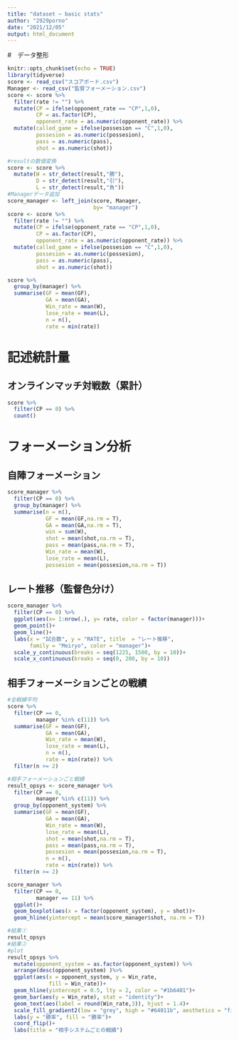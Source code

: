 ```yaml
---
title: "dataset ~ basic stats"
author: "2929porno"
date: "2021/12/05"
output: html_document
---
```

#　データ整形
```r
knitr::opts_chunk$set(echo = TRUE)
library(tidyverse)
score <- read_csv("スコアボード.csv")
Manager <- read_csv("監督フォーメーション.csv")
score <- score %>%
  filter(rate != "") %>%   
  mutate(CP = ifelse(opponent_rate == "CP",1,0),　　　
         CP = as.factor(CP),
         opponent_rate = as.numeric(opponent_rate)) %>%
  mutate(called_game = ifelse(possesion == "C",1,0),
         possesion = as.numeric(possesion),
         pass = as.numeric(pass),
         shot = as.numeric(shot))

#resultの数値変換
score <- score %>% 
  mutate(W = str_detect(result,"勝"),
         D = str_detect(result,"引"),
         L = str_detect(result,"負"))
#Managerデータ追加
score_manager <- left_join(score, Manager,
                           by= "manager")
score <- score %>%
  filter(rate != "") %>%   
  mutate(CP = ifelse(opponent_rate == "CP",1,0),　　　
         CP = as.factor(CP),
         opponent_rate = as.numeric(opponent_rate)) %>%
  mutate(called_game = ifelse(possesion == "C",1,0),
         possesion = as.numeric(possesion),
         pass = as.numeric(pass),
         shot = as.numeric(shot))
```

```r

score %>% 
  group_by(manager) %>% 
  summarise(GF = mean(GF),
            GA = mean(GA),
            Win_rate = mean(W),
            lose_rate = mean(L),
            n = n(),
            rate = min(rate))

```

# 記述統計量
## オンラインマッチ対戦数（累計）

```r
score %>% 
  filter(CP == 0) %>% 
  count()

```
# フォーメーション分析

## 自陣フォーメーション

```r
score_manager %>% 
  filter(CP == 0) %>% 
  group_by(manager) %>% 
  summarise(n = n(),
            GF = mean(GF,na.rm = T),
            GA = mean(GA,na.rm = T),
            win = sum(W),
            shot = mean(shot,na.rm = T),
            pass = mean(pass,na.rm = T),
            Win_rate = mean(W),
            lose_rate = mean(L),
            possesion = mean(possesion,na.rm = T))

```

## レート推移（監督色分け）
```r
score_manager %>%
  filter(CP == 0) %>%
  ggplot(aes(x= 1:nrow(.), y= rate, color = factor(manager)))+
  geom_point()+
  geom_line()+
  labs(x = "試合数", y = "RATE", title  = "レート推移",
       family = "Meiryo", color = "manager")+
  scale_y_continuous(breaks = seq(1225, 1500, by = 10))+
  scale_x_continuous(breaks = seq(0, 200, by = 10))
```

## 相手フォーメーションごとの戦績
```r
#全戦績平均
score %>% 
  filter(CP == 0,
         manager %in% c(11)) %>% 
  summarise(GF = mean(GF),
            GA = mean(GA),
            Win_rate = mean(W),
            lose_rate = mean(L),
            n = n(),
            rate = min(rate)) %>% 
  filter(n >= 2)

#相手フォーメーションごと戦績
result_opsys <- score_manager %>% 
  filter(CP == 0,
         manager %in% c(11)) %>% 
  group_by(opponent_system) %>% 
  summarise(GF = mean(GF),
            GA = mean(GA),
            Win_rate = mean(W),
            lose_rate = mean(L),
            shot = mean(shot,na.rm = T),
            pass = mean(pass,na.rm = T),
            possesion = mean(possesion,na.rm = T),
            n = n(),
            rate = min(rate)) %>% 
  filter(n >= 2)

score_manager %>% 
  filter(CP == 0,
         manager == 11) %>% 
  ggplot()+
  geom_boxplot(aes(x = factor(opponent_system), y = shot))+
  geom_hline(yintercept = mean(score_manager$shot, na.rm = T))

#結果①
result_opsys
#結果②
#plot
result_opsys %>% 
  mutate(opponent_system = as.factor(opponent_system)) %>% 
  arrange(desc(opponent_system) )%>% 
  ggplot(aes(x = opponent_system, y = Win_rate,
             fill = Win_rate))+
  geom_hline(yintercept = 0.5, lty = 2, color = "#1b6401")+
  geom_bar(aes(y = Win_rate), stat = "identity")+
  geom_text(aes(label = round(Win_rate,3)), hjust = 1.4)+
  scale_fill_gradient2(low = "grey", high = "#64011b", aesthetics = "fill")+
  labs(y = "勝率", fill = "勝率")+
  coord_flip()+
  labs(title = "相手システムごとの戦績")


```





